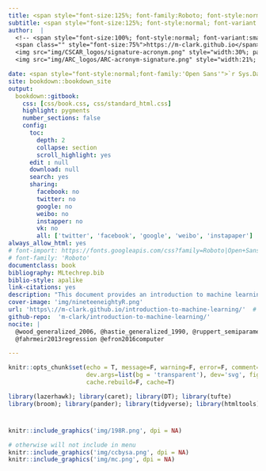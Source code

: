 ```yaml
---
title: <span style="font-size:125%; font-family:Roboto; font-style:normal">Machine Learning</span>
subtitle: <span style="font-size:125%; font-style:normal; font-variant:small-caps; font-family:'Open Sans'">An Introduction</span>
author:  |
  <!-- <span style="font-size:100%; font-style:normal; font-variant:small-caps; font-family:'Open Sans'">Michael Clark</span> <br> -->
  <span class="" style="font-size:75%">https://m-clark.github.io</span><br><br>
  <img src="img/CSCAR_logos/signature-acronym.png" style="width:30%; padding:10px 0;" alt="University of Michigan: CSCAR"> <br>
  <img src="img/ARC_logos/ARC-acronym-signature.png" style="width:21%; padding:10px 0;" alt="University of Michigan: Advanced Research Computing"> 

date: <span style="font-style:normal;font-family:'Open Sans'">`r Sys.Date()`</span>
site: bookdown::bookdown_site
output:
  bookdown::gitbook:
    css: [css/book.css, css/standard_html.css]
    highlight: pygments
    number_sections: false
    config:
      toc:
        depth: 2
        collapse: section
        scroll_highlight: yes
      edit : null
      download: null
      search: yes
      sharing:
        facebook: no
        twitter: no
        google: no
        weibo: no
        instapper: no
        vk: no
        all: ['twitter', 'facebook', 'google', 'weibo', 'instapaper']
always_allow_html: yes
# font-import: https://fonts.googleapis.com/css?family=Roboto|Open+Sans
# font-family: 'Roboto'
documentclass: book
bibliography: MLtechrep.bib
biblio-style: apalike
link-citations: yes
description: "This document provides an introduction to machine learning for applied researchers.  While conceptual in nature, demonstrations are provided for several common machine learning approaches of a supervised nature. In addition, all the R examples, which utilize the caret package, are also provided in Python via scikit-learn."
cover-image: 'img/nineteeneightyR.png'
url: 'https\://m-clark.github.io/introduction-to-machine-learning/'  # evidently the \: is required or you'll get text in the title/toc area
github-repo:  'm-clark/introduction-to-machine-learning/'
nocite: | 
  @wood_generalized_2006, @hastie_generalized_1990, @ruppert_semiparametric_2003, 
  @fahrmeir2013regression @efron2016computer

---
```




```r
knitr::opts_chunk$set(echo = T, message=F, warning=F, error=F, comment=NA, R.options=list(width=220),   # code 
                      dev.args=list(bg = 'transparent'), dev='svg', fig.align='center',                 # viz
                      cache.rebuild=F, cache=T)                                                         # cache
```

```r
library(lazerhawk); library(caret); library(DT); library(tufte)
library(broom); library(pander); library(tidyverse); library(htmltools)
```

# 
```r
knitr::include_graphics('img/198R.png', dpi = NA)
```


```r
# otherwise will not include in menu
knitr::include_graphics('img/ccbysa.png', dpi = NA)
knitr::include_graphics('img/mc.png', dpi = NA)
```

